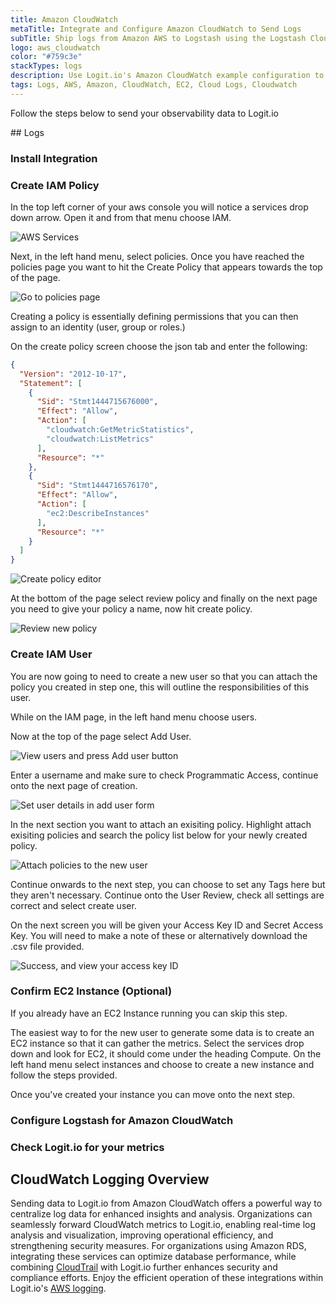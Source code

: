 ```yaml
---
title: Amazon CloudWatch
metaTitle: Integrate and Configure Amazon CloudWatch to Send Logs
subTitle: Ship logs from Amazon AWS to Logstash using the Logstash Cloudwatch plugin
logo: aws_cloudwatch
color: "#759c3e"
stackTypes: logs
description: Use Logit.io's Amazon CloudWatch example configuration to easily forward and send your logs to Logstash and Elasticsearch.
tags: Logs, AWS, Amazon, CloudWatch, EC2, Cloud Logs, Cloudwatch
---
```


Follow the steps below to send your observability data to Logit.io

<Steps>
  ## Logs

  ### Install Integration

  <InstallIntegration/>
  
### Create IAM Policy

In the top left corner of your aws console you will notice a services drop down arrow. Open it and from that menu choose IAM.


![AWS Services](@/images/integrations/aws-cloudwatch/aws-cloudwatch-1.png)

Next, in the left hand menu, select policies. Once you have reached the policies page you want to hit the Create Policy that appears towards the top of the page.

![Go to policies page](@/images/integrations/aws-cloudwatch/aws-cloudwatch-8.png)

Creating a policy is essentially defining permissions that you can then assign to an identity (user, group or roles.)

On the create policy screen choose the json tab and enter the following:

```json copy showLineNumbers
{
  "Version": "2012-10-17",
  "Statement": [
    {
      "Sid": "Stmt1444715676000",
      "Effect": "Allow",
      "Action": [
        "cloudwatch:GetMetricStatistics",
        "cloudwatch:ListMetrics"
      ],
      "Resource": "*"
    },
    {
      "Sid": "Stmt1444716576170",
      "Effect": "Allow",
      "Action": [
        "ec2:DescribeInstances"
      ],
      "Resource": "*"
    }
  ]
}
```

![Create policy editor](@/images/integrations/aws-cloudwatch/aws-cloudwatch-3.png)

At the bottom of the page select review policy and finally on the next page you need to give your policy a name, now hit create policy.

![Review new policy](@/images/integrations/aws-cloudwatch/aws-cloudwatch-4.png)

### Create IAM User

You are now going to need to create a new user so that you can attach the policy you created in step one, this will outline the responsibilities of this user. 
        
While on the IAM page, in the left hand menu choose users.

Now at the top of the page select Add User.

![View users and press Add user button](@/images/integrations/aws-cloudwatch/aws-cloudwatch-2.png)

Enter a username and make sure to check Programmatic Access, continue onto the next page of creation.

![Set user details in add user form](@/images/integrations/aws-cloudwatch/aws-cloudwatch-5.png)

In the next section you want to attach an exisiting policy. Highlight attach exisiting policies and search the policy list below for your newly created policy.

![Attach policies to the new user](@/images/integrations/aws-cloudwatch/aws-cloudwatch-6.png)

Continue onwards to the next step, you can choose to set any Tags here but they aren't necessary. Continue onto the User Review, check all settings are correct and select create user.

On the next screen you will be given your Access Key ID and Secret Access Key. You will need to make a note of these or alternatively download the .csv file provided.

![Success, and view your access key ID](@/images/integrations/aws-cloudwatch/aws-cloudwatch-7.png)

### Confirm EC2 Instance (Optional)

If you already have an EC2 Instance running you can skip this step.

The easiest way to for the new user to generate some data is to create an EC2 instance so that it can gather the metrics. 
Select the services drop down and look for EC2, it should come under the heading Compute. 
On the left hand menu select instances and choose to create a new instance and follow the steps provided.

Once you've created your instance you can move onto the next step.

### Configure Logstash for Amazon CloudWatch
<AddS3Input type="aws_cloudwatch" stackType="logs" utmMedium="logs" utmCampaign="awscloudwatch" input="s3" buttonText="AWS" />

### Check Logit.io for your metrics

<LaunchStack source="cloudwatch" utmMedium="logs" utmCampaign="awscloudwatch" />

</Steps>

## CloudWatch Logging Overview

Sending data to Logit.io from Amazon CloudWatch offers a powerful way to centralize log 
data for enhanced insights and analysis. Organizations can seamlessly forward CloudWatch 
metrics to Logit.io, enabling real-time log analysis and visualization, improving operational 
efficiency, and strengthening security measures. For organizations using Amazon RDS, 
integrating these services can optimize database performance, while combining 
[CloudTrail](/integrations/cloudtrail) with Logit.io further enhances security and compliance 
efforts. Enjoy the efficient operation of these integrations within Logit.io's 
[AWS logging](https://logit.io/solutions/aws-logging/).